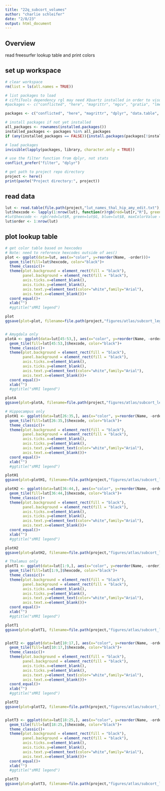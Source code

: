 ```yaml
---
title: "22q_subcort_volumes"
author: "charlie schleifer"
date: "2/8/23"
output: html_document
---
```

## Overview
read freesurfer lookup table and print colors

## set up workspace
```r
# clear workspace
rm(list = ls(all.names = TRUE))

# list packages to load
# ciftiTools dependency rgl may need XQuartz installed in order to visualize surfaces
#packages <- c("conflicted", "here", "magrittr", "mgcv", "gratia", "lme4", "lmerTest", "invgamma", "longCombat", "ciftiTools", "readxl", "dplyr", "data.table", "DescTools","tableone", "tibble", "reshape2", "viridis", "scico", "ggplot2", "gridExtra", "ggpubr","stringr")

packages <- c("conflicted", "here", "magrittr", "dplyr", "data.table", "readxl", "tableone","ggplot2","svglite", "viridis", "longCombat")

# install packages if not yet installed
all_packages <- rownames(installed.packages())
installed_packages <- packages %in% all_packages
if (any(installed_packages == FALSE)){install.packages(packages[!installed_packages])}

# load packages
invisible(lapply(packages, library, character.only = TRUE))

# use the filter function from dplyr, not stats
conflict_prefer("filter", "dplyr")

# get path to project repo directory
project <- here()
print(paste("Project directory:", project))

```

## read data
```r

lut <- read.table(file.path(project,"lut_names_thal_hip_amy_edit.txt"), header=TRUE)
lut$hexcode <- lapply(1:nrow(lut), function(r)rgb(red=lut[r,"R"], green=lut[r,"G"], blue=lut[r,"B"], maxColorValue = 255)) %>% do.call(rbind,.)
#lut$hexcode <- rgb(red=lut$R, green=lut$G, blue=lut$B, maxColorValue = 255)
lut$order <- 1:nrow(lut)

```

## plot lookup table
```r
# get color table based on hexcodes
# Note: need to reference hexcodes outside of aes()
plot <- ggplot(data=lut, aes(x="color", y=reorder(Name, -order)))+
  geom_tile(fill=lut$hexcode, color="black")+
  theme_classic()+
  theme(plot.background = element_rect(fill = "black"),
        panel.background = element_rect(fill = "black"),
        axis.ticks.x=element_blank(),
        axis.ticks.y=element_blank(),
        axis.text.y=element_text(color="white",family="Arial"),
        axis.text.x=element_blank())+
  coord_equal()+
  xlab("")
  #ggtitle("sMRI legend")

plot
ggsave(plot=plot, filename=file.path(project,"figures/atlas/subcort_legend.svg"), width=8, height=8,units="in",device = "svg")


# Amygdala only
plotA <- ggplot(data=lut[45:53,], aes(x="color", y=reorder(Name, -order)))+
  geom_tile(fill=lut[45:53,]$hexcode, color="black")+
  theme_classic()+
  theme(plot.background = element_rect(fill = "black"),
        panel.background = element_rect(fill = "black"),
        axis.ticks.x=element_blank(),
        axis.ticks.y=element_blank(),
        axis.text.y=element_text(color="white",family="Arial"),
        axis.text.x=element_blank())+
  coord_equal()+
  xlab("")
  #ggtitle("sMRI legend")

plotA
ggsave(plot=plotA, filename=file.path(project,"figures/atlas/subcort_legend_amygdala.svg"),units="in",device = "svg")

# Hippocampus only
plotH1 <- ggplot(data=lut[26:35,], aes(x="color", y=reorder(Name, -order)))+
  geom_tile(fill=lut[26:35,]$hexcode, color="black")+
  theme_classic()+
  theme(plot.background = element_rect(fill = "black"),
        panel.background = element_rect(fill = "black"),
        axis.ticks.x=element_blank(),
        axis.ticks.y=element_blank(),
        axis.text.y=element_text(color="white",family="Arial"),
        axis.text.x=element_blank())+
  coord_equal()+
  xlab("")
  #ggtitle("sMRI legend")

plotH1
ggsave(plot=plotH1, filename=file.path(project,"figures/atlas/subcort_legend_hip1.svg"),units="in",device = "svg")

plotH2 <- ggplot(data=lut[36:44,], aes(x="color", y=reorder(Name, -order)))+
  geom_tile(fill=lut[36:44,]$hexcode, color="black")+
  theme_classic()+
  theme(plot.background = element_rect(fill = "black"),
        panel.background = element_rect(fill = "black"),
        axis.ticks.x=element_blank(),
        axis.ticks.y=element_blank(),
        axis.text.y=element_text(color="white",family="Arial"),
        axis.text.x=element_blank())+
  coord_equal()+
  xlab("")
  #ggtitle("sMRI legend")

plotH2
ggsave(plot=plotH2, filename=file.path(project,"figures/atlas/subcort_legend_hip2.svg"),units="in",device = "svg")

# Thalamus only
plotT1 <- ggplot(data=lut[1:9,], aes(x="color", y=reorder(Name, -order)))+
  geom_tile(fill=lut[1:9,]$hexcode, color="black")+
  theme_classic()+
  theme(plot.background = element_rect(fill = "black"),
        panel.background = element_rect(fill = "black"),
        axis.ticks.x=element_blank(),
        axis.ticks.y=element_blank(),
        axis.text.y=element_text(color="white",family="Arial"),
        axis.text.x=element_blank())+
  coord_equal()+
  xlab("")
  #ggtitle("sMRI legend")

plotT1
ggsave(plot=plotT1, filename=file.path(project,"figures/atlas/subcort_legend_thal1.svg"),units="in",device = "svg")


plotT2 <- ggplot(data=lut[10:17,], aes(x="color", y=reorder(Name, -order)))+
  geom_tile(fill=lut[10:17,]$hexcode, color="black")+
  theme_classic()+
  theme(plot.background = element_rect(fill = "black"),
        panel.background = element_rect(fill = "black"),
        axis.ticks.x=element_blank(),
        axis.ticks.y=element_blank(),
        axis.text.y=element_text(color="white",family="Arial"),
        axis.text.x=element_blank())+
  coord_equal()+
  xlab("")
  #ggtitle("sMRI legend")

plotT2
ggsave(plot=plotT2, filename=file.path(project,"figures/atlas/subcort_legend_thal2.svg"),units="in",device = "svg")


plotT3 <- ggplot(data=lut[18:25,], aes(x="color", y=reorder(Name, -order)))+
  geom_tile(fill=lut[18:25,]$hexcode, color="black")+
  theme_classic()+
  theme(plot.background = element_rect(fill = "black"),
        panel.background = element_rect(fill = "black"),
        axis.ticks.x=element_blank(),
        axis.ticks.y=element_blank(),
        axis.text.y=element_text(color="white",family="Arial"),
        axis.text.x=element_blank())+
  coord_equal()+
  xlab("")
  #ggtitle("sMRI legend")

plotT3
ggsave(plot=plotT3, filename=file.path(project,"figures/atlas/subcort_legend_thal3.svg"),units="in",device = "svg")


```


